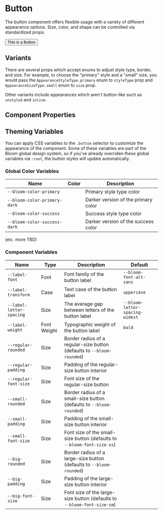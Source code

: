 
# Button

The button component offers flexible usage with a variety of different appearance options. Size, color, and shape can be controlled via standardized props.

<Canvas>
  <Button>This is a Button</Button>
</Canvas>

## Variants

There are several props which accept enums to adjust style type, border, and size. For example, to choose the "primary" style and a "small" size, you would pass the `AppearanceStyleType.primary` enum to `styleType` prop and `AppearanceSizeType.small` enum to `size` prop.

<Canvas>
  <Story id="actions-button--small-and-primary" />
</Canvas>

Other variants include appearances which aren't button-like such as `unstyled` and `inline`.

## Component Properties

<ArgsTable of={Button} />

## Theming Variables

You can apply CSS variables to the `.button` selector to customize the appearance of the component. Some of these variables are part of the Bloom global design system, so if you've already overriden these global variables via `:root`, the button styles will update automatically.

### Global Color Variables

| Name                         | Color                                                            | Description                         |
| ---------------------------- | ---------------------------------------------------------------- | ----------------------------------- |
| `--bloom-color-primary`      | <span className="bg-primary w-6 inline-block">&nbsp;</span>      | Primary style type color            |
| `--bloom-color-primary-dark` | <span className="bg-primary-dark w-6 inline-block">&nbsp;</span> | Darker version of the primary color |
| `--bloom-color-success`      | <span className="bg-success w-6 inline-block">&nbsp;</span>      | Success style type color            |
| `--bloom-color-success-dark` | <span className="bg-success-dark w-6 inline-block">&nbsp;</span> | Darker version of the success color |

(etc. more TBD)

### Component Variables

| Name                     | Type        | Description                                                             | Default                         |
| ------------------------ | ----------- | ----------------------------------------------------------------------- | ------------------------------- |
| `--label-font`           | Font        | Font family of the button label                                         | `--bloom-font-alt-sans`         |
| `--label-transform`      | Case        | Text case of the button label                                           | `uppercase`                     |
| `--label-letter-spacing` | Size        | The average gap between letters of the button label                     | `--bloom-letter-spacing-widest` |
| `--label-weight`         | Font Weight | Typographic weight of the button label                                  | `bold`                          |
| `--regular-rounded`      | Size        | Border radius of a regular-size button (defaults to `--bloom-rounded`)  |
| `--regular-padding`      | Size        | Padding of the regular-size button interior                             |
| `--regular-font-size`    | Size        | Font size of the regular-size button                                    |
| `--small-rounded`        | Size        | Border radius of a small-size button (defaults to `--bloom-rounded`)    |
| `--small-padding`        | Size        | Padding of the small-size button interior                               |
| `--small-font-size`      | Size        | Font size of the small-size button (defaults to `--bloom-font-size-xs`) |
| `--big-rounded`          | Size        | Border radius of a large-size button (defaults to `--bloom-rounded`)    |
| `--big-padding`          | Size        | Padding of the large-size button interior                               |
| `--big-font-size`        | Size        | Font size of the large-size button (defaults to `--bloom-font-size-sm`) |
